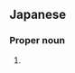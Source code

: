 ==Japanese==
{{ja-kanjitab|こ|ほり|k2=ぼり|yomi=k|r=y}}

===Proper noun===
{{ja-pos|こぼり|proper}}

# {{surname|lang=ja|sort=こぼり}}